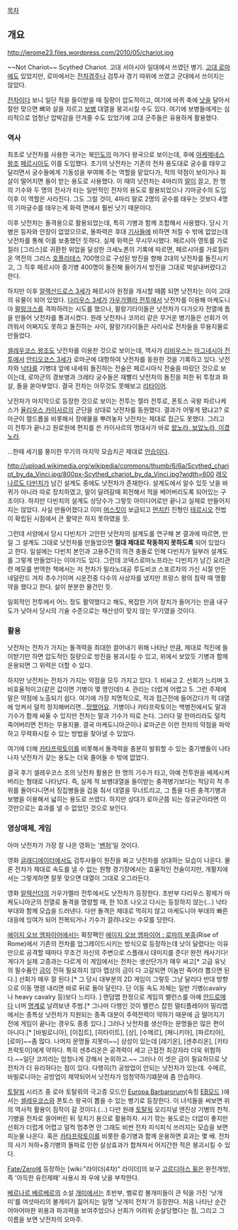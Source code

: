 [[목차]]
== 개요 ==
http://jerome23.files.wordpress.com/2010/05/chariot.jpg

~~Not Chariot~~ Scythed Chariot. 고대 서아시아 일대에서 쓰였던 병기. [[고대 로마]]에도 있었지만, 로마에서는 [[전차경주]]나 검투사 경기 따위에 쓰였고 군대에서 쓰이지는 않았다.

[[전차]]이다 보니 일단 적을 들이받을 때 질량이 압도적이고, 여기에 바퀴 축에 [[낫]]을 달아서 잘만 맞으면 뼈와 살을 자르고 [[보병]] 대열을 붕괴시킬 수도 있다. 여기에 보병들에게는 심리적으로 엄청난 압박감을 안겨줄 수도 있었기에 고대 군주들은 유용하게 활용했다.

=== 역사 ===
최초로 낫전차를 사용한 국가는 북[[인도]]의 마가다 왕국으로 보이는데, 후에 [[아케메네스 왕조]] [[페르시아]]도 이를 도입했다. 초기의 낫전차는 기존의 전차 용도대로 궁수를 태우고 달리면서 궁수들에게 기동성을 부여해 주는 역할을 맡았다가, 적의 약점이 보이거나 화살이 떨어지면 들이 받는 용도로 사용했다. 이 때의 낫전차는 4마리의 [[말]]이 끌고, 한 명의 기수와 두 명의 전사가 타는 일반적인 전차의 용도로 활용되었으나 기마궁수의 도입 이후 이 역할은 사라진다. 그도 그럴 것이, 4마리 말로 2명의 궁수를 태우는 것보다 4명의 기마궁수를 태우는게 화력 면에서 훨씬 낫기 때문이다.

이후 낫전차는 돌격용으로 활용되었는데, 특히 기병과 함께 조합해서 사용했다. 당시 기병은 등자와 안장이 없었으므로, 돌파력은 후대 [[기사]]들에 비하면 처질 수 밖에 없었는데 낫전차를 통해 이를 보충했던 듯하다. 실제 위력은 무시무시했다. 페르시아 영토를 가로질러 [그리스]로 귀환한 위업을 달성한 크세노폰의 기록에 따르면, 페르시아를 가로질러온 역전의 그리스 [[호플리테스]] 700명으로 구성된 방진을 향해 2대의 낫전차를 돌진시키고, 그 직후 페르시아 중기병 400명이 돌진해 들어가서 방진을 그대로 박살내버렸다고 한다.

하지만 이후 [[알렉산드로스 3세]]가 페르시아 원정을 개시할 때쯤 되면 낫전차는 이미 고대의 유물이 되어 있었다. [[다리우스 3세]]가 [[가우가멜라 전투]]에서 낫전차를 이용해 마케도니아 [[팔랑크스]]를 격파하려는 시도를 했으나, 팔랑기타이들은 낫전차가 다가오자 전열에 틈을 만들어 낫전차를 통과시켰다. 원래 낫전차나 코끼리 같은 무거운 병기들은 선회가 어려워서 어쩌지도 못하고 돌진하는 사이, 팔랑기타이들은 사리사로 전차들을 무용지물로 만들었다.

[[셀레우코스 왕조]]도 낫전차를 이용한 것으로 보이는데, 역사가 [[리비우스]]는 [[마그네시아 전투]]에서 [[안티오코스 3세]]가 로마군에 대항하여 낫전차를 동원한 것을 기록하고 있다. 낫전차와 [[낙타]]를 기병대 앞에 내세워 돌진하는 전술은 페르시아식 전술을 따랐던 것으로 보이는데, 로마군의 경보병과 크레타 궁수들은 재빨리 낫전차의 돌진을 피한 뒤 투창과 화살, 돌을 쏟아부었다. 결국 전차는 아무것도 못해보고 [[리타이어]].

낫전차가 마지막으로 등장한 것으로 보이는 전투는 젤라 전투로, 폰토스 국왕 파르나케스가 [[율리우스 카이사르]]의 군단을 상대로 낫전차를 동원했다. 결과가 어떻게 됐냐고? 로마군이 캘드롭을 비롯해서 장애물을 뿌려놓자 낫전차는 제대로 접근도 못했다. 그리고 이 전투가 끝나고 원로원에 편지를 쓴 카이사르의 명대사가 바로 [[왔노라, 보았노라, 이겼노라]].

...한때 세기를 풍미한 무기의 마지막 모습치곤 제대로 [[안습]]이다.

http://upload.wikimedia.org/wikipedia/commons/thumb/6/6a/Scythed_chariot_by_da_Vinci.jpg/800px-Scythed_chariot_by_da_Vinci.jpg?width=600
[[레오나르도 다빈치]]가 남긴 설계도 중에도 낫전차가 존재한다. 설계도에서 알수 있듯 낫을 바퀴가 아니라 따로 장치하였고, 말이 달려갈때 회전해서 적을 베어버리도록 되어있는 구조이다. 하지만 다빈치의 설계도 상당수가 그렇듯 아이디어로만 끝나고 실제로 만들어지지는 않았다. 사실 만들어졌다고 이미 [[머스킷]]이 보급되고 [[먼치킨]] 진형인 [[테르시오]] 전법이 확립된 시점에서 큰 활약은 하지 못하였을 듯.

그런데 서양에서 당시 다빈치가 고안한 낫전차의 설계도를 연구해 본 결과에 따르면, 만일 그 설계도 그대로 낫전차를 만들었으면 '''절대 제대로 작동하지 못하도록''' 되어 있었다고 한다. 일설에는 다빈치 본인과 고용주간의 의견 충돌로 인해 다빈치가 일부러 설계도를 그렇게 만들었다는 이야기도 있다. 그런데 코덱스로마노프라는 다빈치가 남긴 요리관련 메모를 번역한 책에서는 저 전차가 밀라노대공 루도비코 스포르차의 가신 시절 만든 네덜란드 겨자 추수기이며 시운전중 다수의 사상자를 냈지만 프랑스 왕의 침략 때 맹활약을 했다고 한다. 설이 분분한 물건인 듯.

일회적인 전투에서 어느 정도 활약했다고 해도, 복잡한 기어 장치가 들어가는 만큼 내구도가 낮아서 당시의 기술 수준으로는 채산성이 맞지 않는 무기였을 것이다.
 
=== 활용 ===
낫전차는 전차가 가지는 돌격력을 최대한 끌어내기 위해 나타난 만큼, 제대로 적진에 들이받기만 하면 압도적인 질량으로 방진을 붕괴시킬 수 있고, 위에서 보았듯 기병과 함께 운용되면 그 위력은 더할 수 있다.

하지만 낫전차는 전차가 가지는 약점을 모두 가지고 있다. 1. 비싸고 2. 선회가 느리며 3. 비효율적이고(같은 값이면 기병이 몇 명인데!) 4. 관리는 더럽게 어렵고 5. 그런 주제에 말은 약점에 노출되기 쉽다. 여기에 가장 치명적으로, 적과 접근전에 들어갔다가 적 대열에 엉켜서 덜컥 정지해버리면...[[망했어요]]. 기병이나 카타프락토이는 백병전에서도 말과 기수가 함께 싸울 수 있지만 전차는 말과 기수가 따로 논다. 그러다 말 한마리라도 덜컥 죽어버리면 전차는 무용지물. 결국 마케도니아군이나 로마군은 이런 전차의 약점을 파악하고 무력화시킬 수 있는 방법을 찾아낼 수 있었다.

여기에 더해 [[카타프락토이]]를 비롯해서 돌격력을 충분히 발휘할 수 있는 중기병들이 나타나자 낫전차가 갖는 용도는 더욱 줄어들 수 밖에 없었다.

결국 후기 셀레우코스 조의 낫전차 활용은 한 명의 기수가 타고, 아예 전투원을 배제시켜버리는 형태로 나타났다. 즉, 실제 적 보병대열을 들이받는 충격병기보다는 적당히 적 주위를 돌아다니면서 징집병들을 겁을 줘서 대열을 무너트리고, 그 틈을 다른 충격기병과 보병을 이용해서 넓히는 용도로 쓰였다. 하지만 상대가 로마군쯤 되는 정규군이라면 이것만으로는 효과를 낼 수 없었던 것으로 보인다.

=== 영상매체, 게임 ===
아마 낫전차가 가장 잘 나온 영화는 '[[벤허]]'일 것이다.

영화 [[글래디에이터]]에서도 검투사들이 원진을 짜고 낫전차를 상대하는 모습이 나온다. 물론 전차가 제대로 속도를 낼 수 없는 원형 경기장에서는 효율적인 전술이지만, 개활지에서는 그렇게하면 잘못 맞으면 대열이 그대로 오그라든다. 

영화 [[알렉산더]]의 가우가멜라 전투에서도 낫전차가 등장한다. 초반부 다리우스 황제가 마케도니아군의 전열로 돌격을 명령할 때, 한 10초 나오고 다시는 등장하지 않는(...) 낙타부대와 함께 모습을 드러낸다. 다만 돌격은 제대로 먹히지 않고 마케도니아 부대의 빠른 대응에 잉여가 되어 전복되거나 기수가 끌려나오는 수모를 당한다.

[[에이지 오브 엠파이어]]에서는 확장팩인 [[에이지 오브 엠파이어 : 로마의 부흥]](Rise of Rome)에서 기존의 전차를 업그레이드시키는 방식으로 등장하는데 낫이 달렸다는 이유만으로 공격할 때마다 무조건 자신의 주변으로 스플래시 대미지를 준다! 완전 캐사기다! 게다가 실제 고증과는 다르게 이 게임에서는 전차는 생산단가가 매우 싸고[* 고급 유닛의 필수품인 [[금]]이 전혀 필요하지 않아 맵상의 금이 다 고갈되면 이놈만 죽어라 뽑으면 된다.] 선회가 매우 잘 된다.[* 그 당시 대부분의 2D 게임이 그렇듯 그냥 달리다 반대 방향으로 이동 명령 내리면 바로 뒤로 돌아 달린다. 단 이동 속도 자체는 일반 기병(cavalry나 heavy cavalry 등)보다 느리다. ] 랜덤맵 한정으로 게임의 밸런스를 아예 [[안드로메다]] 너머 [[명계]]로 날려보낸 주범.[* 그나마 다행인 것이 밸런스 잡힌 멀티플레이어 밀리맵에서는 종특상 낫전차가 지원되는 종족 대분이 주력전력이 약하기 때문에 금 떨어지기 전에 게임이 끝나는 경우도 종종 있다.] 그러나 낫전차를 생산하는 문명들은 많은 편이 아니다.[* [바빌로니아], [이집트], [히타이트], [상], [수메르], [페니키아], [파르티아], [로마]~~좀 많다. 나머지 문명들 지못미~~] 상성이 있는데 [레기온], [센추리온], [카타프락토이]에게 약하다. 특히 센추리온은 공격력이 세고 근접전 최강자라 더욱 위험하다.~~일단 코끼리는 엄청나게 강해서 논외하고.~~ 그러나 이 셋은 금이 필요하므로 낫전차가 더 유리하다는 점이 있다. 다행히(?) 공방업이 안되는 낫전차가 있는데. 수메르,바빌로니아는 공방업이 제약되어서 낫전차가 엄청약하기떄문에 좀 안습하다.

[[토탈워]] 시리즈 중 로마 토탈워의 극고증 모드인 [[Europa Barbarorum]](속칭  [[EB모드]] )에서는 [[셀레우코스]]와 폰토스 왕국이 뽑을 수 있는 병기로 등장한다. 이 녀석들을 써보면 위의 역사적 활용이 짐작이 갈 것이다.(…) 다만 원래 [[토탈워]] 오리지널 엔진상 기병의 천적. 기병을 전차로 쓸어버린 뒤 뒷치기 용으로 활용하자. 사기 깎는 용도로는 더없이 좋지만 선회가 더럽게 어렵고 덜컥 멈추면 안 그래도 비싼 전차 피식피식 쓰러지는 모습을 보면 피눈물 나온다. 혹은 [[카타프락토이]]를 비롯한 중기병과 함께 운용하면 효과는 몇 배. 전차의 사기 저하+중기병의 돌파로 인한 살상효과가 합쳐져서 어지간한 적은 붕괴시킬 수 있다.

[[Fate/Zero]]에 등장하는 [wiki:"라이더(4차)" 라이더]의 보구 [[고르디아스 휠]]은 완전개방, 즉 '아득한 유린제패' 사용시 좌 우에 낫을 부착한다.

[[베르나르 베르베르]]의 소설 [[개미]]에서는 초반부, 벨로캉 불개미들이 큰 턱을 가진 '낫개미'를 여섯마리의 불개미가 짊어지는 일명 '낫개미 전차'가 등장한다. 처음 나타난 순간 어마어마한 위용과 파괴력을 보여주었으나 선회가 어려워 순살당했다는 점, 그리고 그 이름을 보면 낫전차의 오마주.

